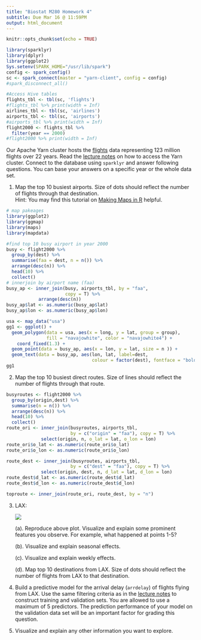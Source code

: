 ```yaml
---
title: "Biostat M280 Homework 4"
subtitle: Due Mar 16 @ 11:59PM
output: html_document
---
```


```r
knitr::opts_chunk$set(echo = TRUE)
```

```r
library(sparklyr)
library(dplyr)
library(ggplot2)
Sys.setenv(SPARK_HOME="/usr/lib/spark")
config <- spark_config()
sc <- spark_connect(master = "yarn-client", config = config)
#spark_disconnect_all()
```

```r
#Access Hive tables
flights_tbl <- tbl(sc, 'flights')
#flights_tbl %>% print(width = Inf)
airlines_tbl <- tbl(sc, 'airlines')
airports_tbl <- tbl(sc, 'airports')
#airports_tbl %>% print(width = Inf)
flight2000 <- flights_tbl %>% 
  filter(year == 2000)
#flight2000 %>% print(width = Inf)
```

Our Apache Yarn cluster hosts the [flights](http://stat-computing.org/dataexpo/2009/the-data.html) data representing 123 million flights over 22 years. Read the [lecture notes](http://hua-zhou.github.io/teaching/biostatm280-2018winter/slides/12-sparklyr/sparklyr-flights.html) on how to access the Yarn cluster. Connect to the database using `sparklyr` and answer following questions. You can base your answers on a specific year or the whole data set.

1. Map the top 10 busiest airports. Size of dots should reflect the number of flights through that destination.  
Hint: You may find this tutorial on [Making Maps in R](http://eriqande.github.io/rep-res-web/lectures/making-maps-with-R.html) helpful.
```r
# map pakeages 
library(ggplot2)
library(ggmap)
library(maps)
library(mapdata)

#find top 10 busy airport in year 2000
busy <- flight2000 %>%
  group_by(dest) %>% 
  summarise(faa = dest, n = n()) %>% 
  arrange(desc(n)) %>%
  head(10) %>% 
  collect()
# innerjoin by airport name (faa)
busy_ap <- inner_join(busy, airports_tbl, by = "faa", 
                      copy = T) %>%
            arrange(desc(n))
busy_ap$lat <- as.numeric(busy_ap$lat)
busy_ap$lon <- as.numeric(busy_ap$lon)

usa <- map_data("usa")
gg1 <- ggplot() + 
  geom_polygon(data = usa, aes(x = long, y = lat, group = group),
               fill = "navajowhite", color = "navajowhite4") + 
    coord_fixed(1.3) + 
  geom_point(data = busy_ap, aes(x = lon, y = lat, size = n )) + 
  geom_text(data = busy_ap, aes(lon, lat, label=dest,
                                colour = factor(dest), fontface = "bold"))
gg1
```

2. Map the top 10 busiest direct routes. Size of lines should reflect the number of flights through that route.
```r
busyroutes <- flight2000 %>%
  group_by(origin,dest) %>% 
  summarise(n = n()) %>% 
  arrange(desc(n)) %>%
  head(10) %>% 
  collect()
route_ori <- inner_join(busyroutes, airports_tbl,  
                        by = c("origin" = "faa"), copy = T) %>%
             select(origin, n, o_lat = lat, o_lon = lon)
route_ori$o_lat <- as.numeric(route_ori$o_lat)
route_ori$o_lon <- as.numeric(route_ori$o_lon)

route_dest <- inner_join(busyroutes, airports_tbl,  
                        by = c("dest" = "faa"), copy = T) %>%
             select(origin, dest, n, d_lat = lat, d_lon = lon)
route_dest$d_lat <- as.numeric(route_dest$d_lat)
route_dest$d_lon <- as.numeric(route_dest$d_lon)

toproute <- inner_join(route_ori, route_dest, by = "n") 

```

3. LAX:
  
    <p align="center">
    ![](./lax-by-day-98-08.png)
    </p>

    (a). Reproduce above plot. Visualize and explain some prominent features you observe. For example, what happened at points 1-5?

    (b). Visualize and explain seasonal effects.
  
    (c). Visualize and explain weekly effects.
  
    (d). Map top 10 destinations from LAX. Size of dots should reflect the number of flights from LAX to that destination.
    
4. Build a predictive model for the arrival delay (`arrdelay`) of flights flying from LAX. Use the same filtering criteria as in the [lecture notes](http://hua-zhou.github.io/teaching/biostatm280-2018winter/slides/12-sparklyr/sparklyr-flights.html) to construct training and validation sets. You are allowed to use a maximum of 5 predictors. The prediction performance of your model on the validation data set will be an important factor for grading this question.
    
5. Visualize and explain any other information you want to explore.
  